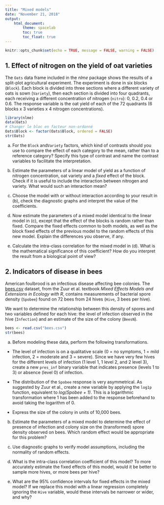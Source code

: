 ```yaml
---
title: "Mixed models"
date: "November 21, 2018"
output: 
    html_document:
        theme: spacelab
        toc: true
        toc_float: true
---
```


```r
knitr::opts_chunk$set(echo = TRUE, message = FALSE, warning = FALSE)
```


## 1. Effect of nitrogen on the yield of oat varieties

The `Oats` data frame included in the *nlme* package shows the results of a split-plot agricultural experiment. The experiment is done in six blocks (`Block`). Each block is divided into three sections where a different variety of oats is sown (`Variety`), then each section is divided into four quadrants, each receiving a different concentration of nitrogen (`nitro`): 0, 0.2, 0.4 or 0.6. The response variable is the oat yield of each of the 72 quadrants (6 blocks x 3 varieties x 4 nitrogen concentrations).

```r
library(nlme)
data(Oats)
# Changer le bloc en facteur non-ordonné
Oats$Block <- factor(Oats$Block, ordered = FALSE)
str(Oats)
```

(a) For the `Block` and` Variety` factors, which kind of contrasts should you use to compare the effect of each category to the mean, rather than to a reference category? Specify this type of contrast and name the contrast variables to facilitate the interpretation.

(b) Estimate the parameters of a linear model of yield as a function of nitrogen concentration, oat variety and a *fixed* effect of the block. Check if it is useful to include the interaction between nitrogen and variety. What would such an interaction mean?

(c) Choose the model with or without interaction according to your result in (b), check the diagnostic graphs and interpret the value of the coefficients.

(d) Now estimate the parameters of a mixed model identical to the linear model in (c), except that the effect of the blocks is random rather than fixed. Compare the fixed effects common to both models, as well as the block fixed effects of the previous model to the random effects of this new model. Explain the differences you observe, if any.

(e) Calculate the intra-class correlation for the mixed model in (d). What is the mathematical significance of this coefficient? How do you interpret the result from a biological point of view?


## 2. Indicators of disease in bees

American foulbrood is an infectious disease affecting bee colonies. The [bees.csv](bees.csv) dataset, from the Zuur et al. textbook *Mixed Effects Models and Extensions in Ecology with R*, contains measurements of bacterial spore density (`Spobee`) found on 72 bees from 24 hives (`Hive`, 3 bees per hive).

We want to determine the relationship between this density of spores and two variables defined for each hive: the level of infection observed in the hive (`Infection`) and an estimate of the size of the colony (`BeesN`).

```r
bees <- read.csv("bees.csv")
str(bees)
```

(a) Before modeling these data, perform the following transformations.

- The level of infection is on a qualitative scale (0 = no symptoms, 1 = mild infection, 2 = moderate and 3 = severe). Since we have very few hives for the different levels of infection (1 level 1, 1 level 2, and 2 level 3), create a new `pres_inf` binary variable that indicates presence (levels 1 to 3) or absence (level 0) of infection.

- The distribution of the `Spobee` response is very asymmetrical. As suggested by Zuur et al., create a new variable by applying the `log1p` function, equivalent to *log(Spobee + 1)*. This is a logarithmic transformation where 1 has been added to the response beforehand to avoid taking the logarithm of 0.

- Express the size of the colony in units of 10,000 bees.

(b) Estimate the parameters of a mixed model to determine the effect of presence of infection and colony size on the (transformed) spore density observed on bees. Which random effect would be appropriate for this problem?

(c) Use diagnostic graphs to verify model assumptions, including the normality of random effects.

(d) What is the intra-class correlation coefficient of this model? To more accurately estimate the fixed effects of this model, would it be better to sample more hives, or more bees per hive?

(e) What are the 95% confidence intervals for fixed effects in the mixed model? If we replace this model with a linear regression completely ignoring the `Hive` variable, would these intervals be narrower or wider, and why?

